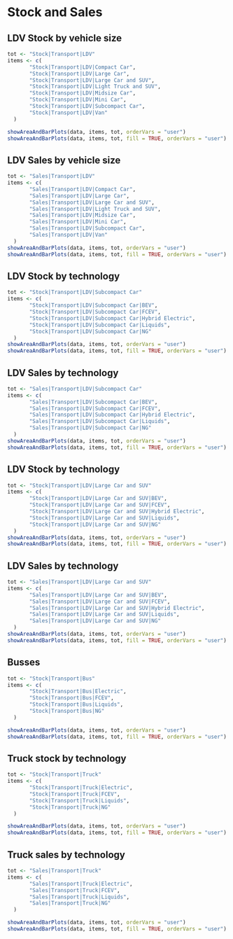 # Stock and Sales

## LDV Stock by vehicle size
```r
tot <- "Stock|Transport|LDV"
items <- c(
       "Stock|Transport|LDV|Compact Car",
       "Stock|Transport|LDV|Large Car",
       "Stock|Transport|LDV|Large Car and SUV",
       "Stock|Transport|LDV|Light Truck and SUV",
       "Stock|Transport|LDV|Midsize Car",
       "Stock|Transport|LDV|Mini Car",
       "Stock|Transport|LDV|Subcompact Car",
       "Stock|Transport|LDV|Van"
  )

showAreaAndBarPlots(data, items, tot, orderVars = "user")
showAreaAndBarPlots(data, items, tot, fill = TRUE, orderVars = "user")
```

## LDV Sales by vehicle size
```r
tot <- "Sales|Transport|LDV"
items <- c(
       "Sales|Transport|LDV|Compact Car",
       "Sales|Transport|LDV|Large Car",
       "Sales|Transport|LDV|Large Car and SUV",
       "Sales|Transport|LDV|Light Truck and SUV",
       "Sales|Transport|LDV|Midsize Car",
       "Sales|Transport|LDV|Mini Car",
       "Sales|Transport|LDV|Subcompact Car",
       "Sales|Transport|LDV|Van"
  )
showAreaAndBarPlots(data, items, tot, orderVars = "user")
showAreaAndBarPlots(data, items, tot, fill = TRUE, orderVars = "user")
```

## LDV Stock by technology
```r
tot <- "Stock|Transport|LDV|Subcompact Car"
items <- c(
       "Stock|Transport|LDV|Subcompact Car|BEV",
       "Stock|Transport|LDV|Subcompact Car|FCEV",
       "Stock|Transport|LDV|Subcompact Car|Hybrid Electric",
       "Stock|Transport|LDV|Subcompact Car|Liquids",
       "Stock|Transport|LDV|Subcompact Car|NG"
  )
showAreaAndBarPlots(data, items, tot, orderVars = "user")
showAreaAndBarPlots(data, items, tot, fill = TRUE, orderVars = "user")
```

## LDV Sales by technology
```r
tot <- "Sales|Transport|LDV|Subcompact Car"
items <- c(
       "Sales|Transport|LDV|Subcompact Car|BEV",
       "Sales|Transport|LDV|Subcompact Car|FCEV",
       "Sales|Transport|LDV|Subcompact Car|Hybrid Electric",
       "Sales|Transport|LDV|Subcompact Car|Liquids",
       "Sales|Transport|LDV|Subcompact Car|NG"
  )
showAreaAndBarPlots(data, items, tot, orderVars = "user")
showAreaAndBarPlots(data, items, tot, fill = TRUE, orderVars = "user")
```

## LDV Stock by technology
```r
tot <- "Stock|Transport|LDV|Large Car and SUV"
items <- c(
       "Stock|Transport|LDV|Large Car and SUV|BEV",
       "Stock|Transport|LDV|Large Car and SUV|FCEV",
       "Stock|Transport|LDV|Large Car and SUV|Hybrid Electric",
       "Stock|Transport|LDV|Large Car and SUV|Liquids",
       "Stock|Transport|LDV|Large Car and SUV|NG"
  )
showAreaAndBarPlots(data, items, tot, orderVars = "user")
showAreaAndBarPlots(data, items, tot, fill = TRUE, orderVars = "user")
```

## LDV Sales by technology
```r
tot <- "Sales|Transport|LDV|Large Car and SUV"
items <- c(
       "Sales|Transport|LDV|Large Car and SUV|BEV",
       "Sales|Transport|LDV|Large Car and SUV|FCEV",
       "Sales|Transport|LDV|Large Car and SUV|Hybrid Electric",
       "Sales|Transport|LDV|Large Car and SUV|Liquids",
       "Sales|Transport|LDV|Large Car and SUV|NG"
  )
showAreaAndBarPlots(data, items, tot, orderVars = "user")
showAreaAndBarPlots(data, items, tot, fill = TRUE, orderVars = "user")
```



## Busses
```r
tot <- "Stock|Transport|Bus"
items <- c(
       "Stock|Transport|Bus|Electric",
       "Stock|Transport|Bus|FCEV",
       "Stock|Transport|Bus|Liquids",
       "Stock|Transport|Bus|NG"
  )

showAreaAndBarPlots(data, items, tot, orderVars = "user")
showAreaAndBarPlots(data, items, tot, fill = TRUE, orderVars = "user")
```


<!-- ## Truck stock by size -->
<!-- ```{r} -->
<!-- tot <- "Stock|Transport|Truck" -->
<!-- items <- c( -->
<!--        "Stock|Transport|Truck|Truck (0-3.5t)", -->
<!--        "Stock|Transport|Truck|Truck (7.5t)", -->
<!--        "Stock|Transport|Truck|Truck (18t)", -->
<!--        "Stock|Transport|Truck|Truck (26t)", -->
<!--        "Stock|Transport|Truck|Truck (40t)" -->
<!--   ) -->

<!-- showAreaAndBarPlots(data, items, tot, orderVars = "user") -->
<!-- showAreaAndBarPlots(data, items, tot, fill = TRUE, orderVars = "user") -->
<!-- ``` -->

<!-- ## Truck sales by size -->
<!-- ```{r} -->
<!-- tot <- "Sales|Transport|Truck" -->
<!-- items <- c( -->
<!--        "Sales|Transport|Truck|Truck (0-3.5t)", -->
<!--        "Sales|Transport|Truck|Truck (7.5t)", -->
<!--        "Sales|Transport|Truck|Truck (18t)", -->
<!--        "Sales|Transport|Truck|Truck (26t)", -->
<!--        "Sales|Transport|Truck|Truck (40t)" -->
<!--   ) -->

<!-- showAreaAndBarPlots(data, items, tot, orderVars = "user") -->
<!-- showAreaAndBarPlots(data, items, tot, fill = TRUE, orderVars = "user") -->
<!-- ``` -->

## Truck stock by technology
```r
tot <- "Stock|Transport|Truck"
items <- c(
       "Stock|Transport|Truck|Electric",
       "Stock|Transport|Truck|FCEV",
       "Stock|Transport|Truck|Liquids",
       "Stock|Transport|Truck|NG"
  )

showAreaAndBarPlots(data, items, tot, orderVars = "user")
showAreaAndBarPlots(data, items, tot, fill = TRUE, orderVars = "user")
```

## Truck sales by technology
```r
tot <- "Sales|Transport|Truck"
items <- c(
       "Sales|Transport|Truck|Electric",
       "Sales|Transport|Truck|FCEV",
       "Sales|Transport|Truck|Liquids",
       "Sales|Transport|Truck|NG"
  )

showAreaAndBarPlots(data, items, tot, orderVars = "user")
showAreaAndBarPlots(data, items, tot, fill = TRUE, orderVars = "user")
```


<!-- ## Small Truck stock by technology -->
<!-- ```{r} -->
<!-- tot <- "Stock|Transport|Truck|Truck (0-3.5t)" -->
<!-- items <- c( -->
<!--        "Stock|Transport|Truck|Truck (0-3.5t)|Electric", -->
<!--        "Stock|Transport|Truck|Truck (0-3.5t)|FCEV", -->
<!--        "Stock|Transport|Truck|Truck (0-3.5t)|Liquids", -->
<!--        "Stock|Transport|Truck|Truck (0-3.5t)|NG" -->
<!--   ) -->

<!-- showAreaAndBarPlots(data, items, tot, orderVars = "user") -->
<!-- showAreaAndBarPlots(data, items, tot, fill = TRUE, orderVars = "user") -->
<!-- ``` -->

<!-- ## Small Truck sales by technology -->
<!-- ```{r} -->
<!-- tot <- "Sales|Transport|Truck|Truck (0-3.5t)" -->
<!-- items <- c( -->
<!--        "Sales|Transport|Truck|Truck (0-3.5t)|Electric", -->
<!--        "Sales|Transport|Truck|Truck (0-3.5t)|FCEV", -->
<!--        "Sales|Transport|Truck|Truck (0-3.5t)|Liquids", -->
<!--        "Sales|Transport|Truck|Truck (0-3.5t)|NG" -->
<!--   ) -->

<!-- showAreaAndBarPlots(data, items, tot, orderVars = "user") -->
<!-- showAreaAndBarPlots(data, items, tot, fill = TRUE, orderVars = "user") -->
<!-- ``` -->

<!-- ## Large Truck stock by technology -->
<!-- ```{r} -->
<!-- tot <- "Stock|Transport|Truck|Truck (40t)" -->
<!-- items <- c( -->
<!--        "Stock|Transport|Truck|Truck (40t)|Electric", -->
<!--        "Stock|Transport|Truck|Truck (40t)|FCEV", -->
<!--        "Stock|Transport|Truck|Truck (40t)|Liquids", -->
<!--        "Stock|Transport|Truck|Truck (40t)|NG" -->
<!--   ) -->

<!-- showAreaAndBarPlots(data, items, tot, orderVars = "user") -->
<!-- showAreaAndBarPlots(data, items, tot, fill = TRUE, orderVars = "user") -->
<!-- ``` -->

<!-- ## Large Truck sales by technology -->
<!-- ```{r} -->
<!-- tot <- "Sales|Transport|Truck|Truck (40t)" -->
<!-- items <- c( -->
<!--        "Sales|Transport|Truck|Truck (40t)|Electric", -->
<!--        "Sales|Transport|Truck|Truck (40t)|FCEV", -->
<!--        "Sales|Transport|Truck|Truck (40t)|Liquids", -->
<!--        "Sales|Transport|Truck|Truck (40t)|NG" -->
<!--   ) -->

<!-- showAreaAndBarPlots(data, items, tot, orderVars = "user") -->
<!-- showAreaAndBarPlots(data, items, tot, fill = TRUE, orderVars = "user") -->
<!-- ``` -->
